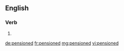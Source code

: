 ==English==

===Verb===
{{head|en}}

# {{en-past of|pension}}

[[de:pensioned]]
[[fr:pensioned]]
[[mg:pensioned]]
[[vi:pensioned]]
